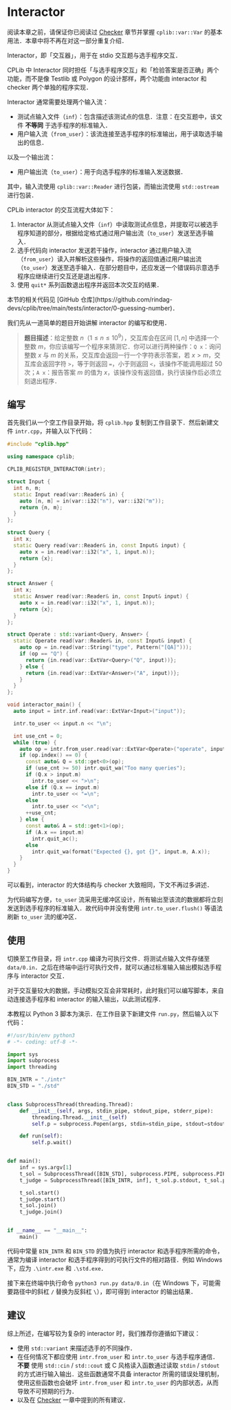 
# Interactor

阅读本章之前，请保证你已阅读过 [Checker](/user-guide/basics/checker) 章节并掌握 `cplib::var::Var` 的基本用法．本章中将不再在对这一部分重复介绍．

Interactor，即「交互器」，用于在 stdio 交互题与选手程序交互．

CPLib 中 Interactor 同时担任「与选手程序交互」和「检验答案是否正确」两个功能，而不是像 Testlib 或 Polygon 的设计那样，两个功能由 interactor 和 checker 两个单独的程序实现．

Interactor 通常需要处理两个输入流：

- 测试点输入文件（`inf`）：包含描述该测试点的信息．注意：在交互题中，该文件 **不等同** 于选手程序的标准输入．
- 用户输入流（`from_user`）：该流连接至选手程序的标准输出，用于读取选手输出的信息．

以及一个输出流：

- 用户输出流（`to_user`）：用于向选手程序的标准输入发送数据．

其中，输入流使用 `cplib::var::Reader` 进行包装，而输出流使用 `std::ostream` 进行包装．

CPLib interactor 的交互流程大体如下：

1. Interactor 从测试点输入文件（`inf`）中读取测试点信息，并提取可以被选手程序知道的部分，根据给定格式通过用户输出流（`to_user`）发送至选手输入．
2. 选手代码向 interactor 发送若干操作，interactor 通过用户输入流（`from_user`）读入并解析这些操作，将操作的返回值通过用户输出流（`to_user`）发送至选手输入．在部分题目中，还应发送一个错误码示意选手程序应继续进行交互还是退出程序．
3. 使用 `quit*` 系列函数退出程序并返回本次交互的结果．

<Callout type="info">
本节的相关代码见 [GitHub 仓库](https://github.com/rindag-devs/cplib/tree/main/tests/interactor/0-guessing-number)．
</Callout>

我们先从一道简单的题目开始讲解 interactor 的编写和使用．

> **题目描述**：给定整数 $n$（$1 \le n \le 10^9$），交互库会在区间 $[1,n]$ 中选择一个整数 $m$，你应该编写一个程序来猜测它．你可以进行两种操作：`Q x`：询问整数 $x$ 与 $m$ 的关系，交互库会返回一行一个字符表示答案，若 $x>m$，交互库会返回字符 `>`，等于则返回 `=`，小于则返回 `<`，该操作不能调用超过 $50$ 次；`A x`：报告答案 $m$ 的值为 $x$，该操作没有返回值，执行该操作后必须立刻退出程序．

## 编写

首先我们从一个空工作目录开始，将 `cplib.hpp` 复制到工作目录下．然后新建文件 `intr.cpp`，并输入以下代码：

```cpp filename="intr.cpp" copy showLineNumbers
#include "cplib.hpp"

using namespace cplib;

CPLIB_REGISTER_INTERACTOR(intr);

struct Input {
  int n, m;
  static Input read(var::Reader& in) {
    auto [n, m] = in(var::i32("n"), var::i32("m"));
    return {n, m};
  }
};

struct Query {
  int x;
  static Query read(var::Reader& in, const Input& input) {
    auto x = in.read(var::i32("x", 1, input.n));
    return {x};
  }
};

struct Answer {
  int x;
  static Answer read(var::Reader& in, const Input& input) {
    auto x = in.read(var::i32("x", 1, input.n));
    return {x};
  }
};

struct Operate : std::variant<Query, Answer> {
  static Operate read(var::Reader& in, const Input& input) {
    auto op = in.read(var::String("type", Pattern("[QA]")));
    if (op == "Q") {
      return {in.read(var::ExtVar<Query>("Q", input))};
    } else {
      return {in.read(var::ExtVar<Answer>("A", input))};
    }
  }
};

void interactor_main() {
  auto input = intr.inf.read(var::ExtVar<Input>("input"));

  intr.to_user << input.n << "\n";

  int use_cnt = 0;
  while (true) {
    auto op = intr.from_user.read(var::ExtVar<Operate>("operate", input));
    if (op.index() == 0) {
      const auto& Q = std::get<0>(op);
      if (use_cnt >= 50) intr.quit_wa("Too many queries");
      if (Q.x > input.m)
        intr.to_user << ">\n";
      else if (Q.x == input.m)
        intr.to_user << "=\n";
      else
        intr.to_user << "<\n";
      ++use_cnt;
    } else {
      const auto& A = std::get<1>(op);
      if (A.x == input.m)
        intr.quit_ac();
      else
        intr.quit_wa(format("Expected {}, got {}", input.m, A.x));
    }
  }
}
```

可以看到，interactor 的大体结构与 checker 大致相同，下文不再过多讲述．

为代码编写方便，`to_user` 流采用无缓冲区设计，所有输出至该流的数据都将立刻发送到选手程序的标准输入．故代码中并没有使用 `intr.to_user.flush()` 等语法刷新 `to_user` 流的缓冲区．

## 使用

切换至工作目录，将 `intr.cpp` 编译为可执行文件．将测试点输入文件存储至 `data/0.in`．之后在终端中运行可执行文件，就可以通过标准输入输出模拟选手程序与 interactor 交互．

对于交互量较大的数据，手动模拟交互会非常耗时，此时我们可以编写脚本，来自动连接选手程序和 interactor 的输入输出，以此测试程序．

本教程以 Python 3 脚本为演示．在工作目录下新建文件 `run.py`，然后输入以下代码：

```py filename="run.py" copy showLineNumbers
#!/usr/bin/env python3
# -*- coding: utf-8 -*-

import sys
import subprocess
import threading

BIN_INTR = "./intr"
BIN_STD = "./std"


class SubprocessThread(threading.Thread):
    def __init__(self, args, stdin_pipe, stdout_pipe, stderr_pipe):
        threading.Thread.__init__(self)
        self.p = subprocess.Popen(args, stdin=stdin_pipe, stdout=stdout_pipe, stderr=stderr_pipe)

    def run(self):
        self.p.wait()


def main():
    inf = sys.argv[1]
    t_sol = SubprocessThread([BIN_STD], subprocess.PIPE, subprocess.PIPE, subprocess.DEVNULL)
    t_judge = SubprocessThread([BIN_INTR, inf], t_sol.p.stdout, t_sol.p.stdin, sys.stderr)

    t_sol.start()
    t_judge.start()
    t_sol.join()
    t_judge.join()


if __name__ == "__main__":
    main()
```

代码中常量 `BIN_INTR` 和 `BIN_STD` 的值为执行 interactor 和选手程序所需的命令，通常为编译 interactor 和选手程序得到的可执行文件的相对路径．例如 Windows 下，应为 `.\intr.exe` 和 `.\std.exe`．

接下来在终端中执行命令 `python3 run.py data/0.in`（在 Windows 下，可能需要路径中的斜杠 `/` 替换为反斜杠 `\`），即可得到 interactor 的输出结果．

## 建议

综上所述，在编写较为复杂的 interactor 时，我们推荐你遵循如下建议：

- 使用 `std::variant` 来描述选手的不同操作．
- 在任何情况下都应使用 `intr.from_user` 和 `intr.to_user` 与选手程序通信．**不要** 使用 `std::cin` / `std::cout` 或 C 风格读入函数通过读取 `stdin` / `stdout` 的方式进行输入输出．这些函数通常不具备 interactor 所需的错误处理机制，使用这些函数也会破坏 `intr.from_user` 和 `intr.to_user` 的内部状态，从而导致不可预期的行为．
- 以及在 [Checker](/user-guide/basics/checker#建议) 一章中提到的所有建议．
